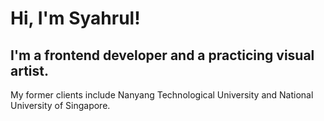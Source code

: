# Hi, I'm Syahrul!

## I'm a frontend developer and a practicing visual artist.

My former clients include Nanyang Technological University and National University of Singapore.
